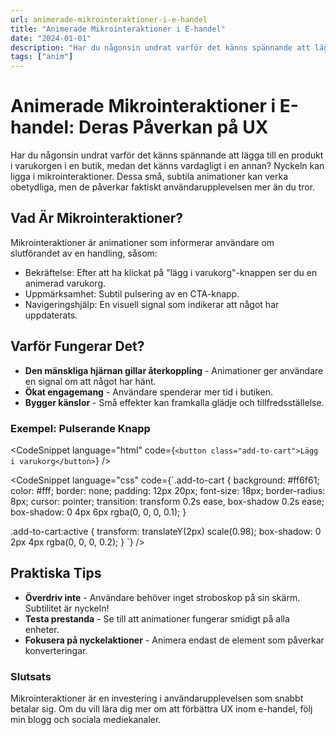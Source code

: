 ```yaml
---
url: animerade-mikrointeraktioner-i-e-handel
title: "Animerade Mikrointeraktioner i E-handel"
date: "2024-01-01"
description: "Har du någonsin undrat varför det känns spännande att lägga till en produkt i varukorgen i en butik, medan det känns vardagligt i en annan? Nyckeln kan ligga i mikrointeraktioner. Dessa små, subtila animationer kan verka obetydliga, men de påverkar faktiskt användarupplevelsen mer än du tror."
tags: ["anim"]
---
```


# Animerade Mikrointeraktioner i E-handel: Deras Påverkan på UX

Har du någonsin undrat varför det känns spännande att lägga till en produkt i varukorgen i en butik, medan det känns vardagligt i en annan? Nyckeln kan ligga i mikrointeraktioner. Dessa små, subtila animationer kan verka obetydliga, men de påverkar faktiskt användarupplevelsen mer än du tror.

## Vad Är Mikrointeraktioner?

Mikrointeraktioner är animationer som informerar användare om slutförandet av en handling, såsom:

-   Bekräftelse: Efter att ha klickat på "lägg i varukorg"-knappen ser du en animerad varukorg.
-   Uppmärksamhet: Subtil pulsering av en CTA-knapp.
-   Navigeringshjälp: En visuell signal som indikerar att något har uppdaterats.

## Varför Fungerar Det?

-   **Den mänskliga hjärnan gillar återkoppling** - Animationer ger användare en signal om att något har hänt.
-   **Ökat engagemang** - Användare spenderar mer tid i butiken.
-   **Bygger känslor** - Små effekter kan framkalla glädje och tillfredsställelse.

### Exempel: Pulserande Knapp

<CodeSnippet
    language="html"
    code={`<button class="add-to-cart">Lägg i varukorg</button>`}
/>

<CodeSnippet
    language="css"
    code={`.add-to-cart {
    background: #ff6f61;
    color: #fff;
    border: none;
    padding: 12px 20px;
    font-size: 18px;
    border-radius: 8px;
    cursor: pointer;
    transition: transform 0.2s ease, box-shadow 0.2s ease;
    box-shadow: 0 4px 6px rgba(0, 0, 0, 0.1);
}

.add-to-cart:active {
transform: translateY(2px) scale(0.98);
box-shadow: 0 2px 4px rgba(0, 0, 0, 0.2);
}
`}
/>

## Praktiska Tips

-   **Överdriv inte** - Användare behöver inget stroboskop på sin skärm. Subtilitet är nyckeln!
-   **Testa prestanda** - Se till att animationer fungerar smidigt på alla enheter.
-   **Fokusera på nyckelaktioner** - Animera endast de element som påverkar konverteringar.

### Slutsats

Mikrointeraktioner är en investering i användarupplevelsen som snabbt betalar sig. Om du vill lära dig mer om att förbättra UX inom e-handel, följ min blogg och sociala mediekanaler.
